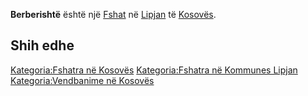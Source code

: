 {{Fshat në Kosovës
 | Emri                = Berberishtë
| sqi_N_name = Berberishtë
| sqi_N_FULL_NAME_RO = Berberishtë
| sqi_N_FULL_NAME_ND_RO = Berberishte
| sqi_N_SORT_NAME_RG = BERBERISHTE
| sqi_N_FULL_NAME_RG = Berberishtë
| sqi_N_FULL_NAME_ND_RG = Berberishte
| srp_N_name = Berberište
| srp_N_FULL_NAME_RO = Berberište
| srp_N_FULL_NAME_ND_RO = Berberiste
| srp_N_SORT_NAME_RG = BERBERISTE
| srp_N_FULL_NAME_RG = Berberište
| srp_N_FULL_NAME_ND_RG = Berberiste
| srp_NS_name = Бербериште
| srp_NS_FULL_NAME_RO = Бербериште
| srp_NS_FULL_NAME_ND_RO = Бербериште
| srp_NS_SORT_NAME_RG = БЕРБЕРИШТЕ
| srp_NS_FULL_NAME_RG = Бербериште
| srp_NS_FULL_NAME_ND_RG = Бербериште

 | Emri (Rasa dhanore) = 
 | Figura              = 
 | Shteti              = Kosovo
 | Komuna              = Lipjan
 | Kodi postar         = 
 | Sipërfaqja          = 

 | Popullsia           = 

 | Regj. i popullsisë  = 
 | Dend. e popullsisë  = 
 | Faqja zyrtare       = 
 <!--- Koordinatat ----> 
 | Gjerësia            = 43.128611
 | Gjatësia            = 20.686667
 | Lartësia            = 
}}
'''Berberishtë''' është një [[Fshat]] në [[Lipjan]] të [[Kosovës]].

<!-- == Gjeografia == -->
<!-- == Historia == -->
<!-- == Demografia == -->
== Shih edhe ==
{{Komuna Lipjan}}
{{Kosovo-Administrata-Cung}}

[[Kategoria:Fshatra në Kosovës]]
[[Kategoria:Fshatra në Kommunes Lipjan]]
[[Kategoria:Vendbanime në Kosovës]]